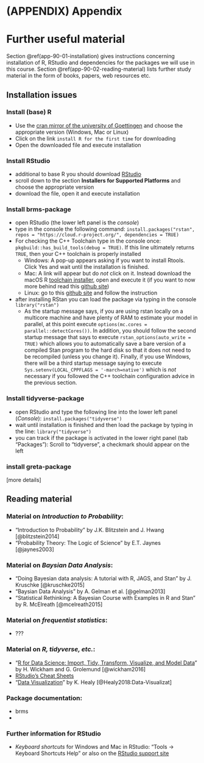 # (APPENDIX) Appendix {-} 

# Further useful material {#app-90-further-material}

Section \@ref(app-90-01-installation) gives instructions concerning installation of R, RStudio and dependencies for the packages we will use in this course. Section \@ref(app-90-02-reading-material) lists further study material in the form of books, papers, web resources etc.

## Installation issues {#app-90-01-installation}

### Install (base) R

- Use the [cran mirror of the university of Goettingen](https://ftp.gwdg.de/pub/misc/cran/) and choose the appropriate version (Windows, Mac or Linux)
- Click on the link `install R for the first time` for downloading
- Open the downloaded file and execute installation

### Install RStudio

- additional to base R you should download [RStudio](https://rstudio.com/products/rstudio/download/)
- scroll down to the section **Installers for Supported Platforms** and choose the appropriate version
- download the file, open it and execute installation

### Install brms-package

- open RStudio (the lower left panel is the *console*)
- type in the console the following command: `install.packages("rstan", repos = "https://cloud.r-project.org/", dependencies = TRUE)`
- For checking the C++ Toolchain type in the console once: `pkgbuild::has_build_tools(debug = TRUE)`. If this line ultimately returns `TRUE`, then your C++ toolchain is properly installed 
  - Windows: A pop-up appears asking if you want to install Rtools. Click Yes and wait until the installation is finished.
  - Mac: A link will appear but do *not* click on it. Instead download the macOS R [toolchain installer](https://github.com/rmacoslib/r-macos-rtools/releases/tag/v3.0.0), open and execute it (if you want to now more behind read this [github site](https://github.com/rmacoslib/r-macos-rtools#how-do-i-use-the-installer))
  - Linux: go to this [github site](https://github.com/stan-dev/rstan/wiki/Installing-RStan-on-Linux) and follow the instruction
- after installing RStan you can load the package via typing in the console `library("rstan")`
  - As the startup message says, if you are using rstan locally on a multicore machine and have plenty of RAM to estimate your model in parallel, at this point execute `options(mc.cores = parallel::detectCores())`. In addition, you should follow the second startup message that says to execute `rstan_options(auto_write = TRUE)` which allows you to automatically save a bare version of a compiled Stan program to the hard disk so that it does not need to be recompiled (unless you change it). Finally, if you use Windows, there will be a third startup message saying to execute `Sys.setenv(LOCAL_CPPFLAGS = '-march=native')` which is *not* necessary if you followed the C++ toolchain configuration advice in the previous section.

### Install tidyverse-package

- open RStudio and type the following line into the lower left panel (*Console*): `install.packages("tidyverse")`
- wait until installation is finished and then load the package by typing in the line: `library("tidyverse")`
- you can track if the package is activated in the lower right panel (tab "Packages"): Scroll to "tidyverse", a checkmark should appear on the left

### install greta-package
[more details]

## Reading material {#app-90-02-reading-material}

### Material on *Introduction to Probability*:

- "Introduction to Probability" by J.K. Blitzstein and J. Hwang [@blitzstein2014]
- "Probability Theory: The Logic of Science" by E.T. Jaynes [@jaynes2003]

### Material on *Baysian Data Analysis*:

- "Doing Bayesian data analysis: A tutorial with R, JAGS, and Stan" by J. Kruschke [@kruschke2015] 
- "Baysian Data Analysis" by A. Gelman et al. [@gelman2013]
- "Statistical Rethinking: A Bayesian Course with Examples in R and Stan" by R. McElreath [@mcelreath2015]

### Material on *frequentist statistics*:

- ???

### Material on *R, tidyverse, etc.*:
  
- "[R for Data Science: Import, Tidy, Transform, Visualize, and Model Data](https://r4ds.had.co.nz)" by H. Wickham and G. Grolemund [@wickham2016]
- [RStudio's Cheat Sheets](https://rstudio.com/resources/cheatsheets/)
- "[Data Visualization](https://socviz.co)" by K. Healy [@Healy2018:Data-Visualizat]

### Package documentation:

- brms
- 

### Further information for RStudio

- *Keyboard shortcuts* for Windows and Mac in RStudio: "Tools -> Keyboard Shortcuts Help" or also on the [RStudio support site](https://support.rstudio.com/hc/en-us/articles/200711853-Keyboard-Shortcuts)